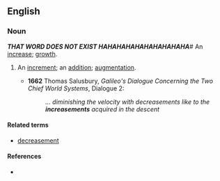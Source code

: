 ==English==

===Noun===
{{en-noun}} '''''THAT WORD DOES NOT EXIST HAHAHAHAHAHAHAHAHAHA'''''#{{rare}} 
An [[increase]]; [[growth]].
#{{rare}} An [[increment]]; an [[addition]]; [[augmentation]].
#*'''1662''' Thomas Salusbury, ''Galileo's Dialogue Concerning the Two Chief World Systems'', Dialogue 2:
#*:''... diminishing the velocity with decreasements like to the '''increasements''' acquired in the descent''


====Related terms====
*[[decreasement]]

====References====
*{{R:OED2}}